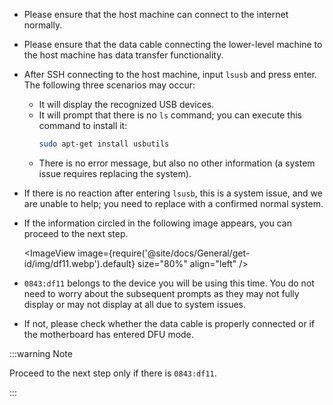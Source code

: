 * Please ensure that the host machine can connect to the internet normally.
* Please ensure that the data cable connecting the lower-level machine to the host machine has data transfer functionality.
* After SSH connecting to the host machine, input `lsusb` and press enter. The following three scenarios may occur:
    * It will display the recognized USB devices.
    * It will prompt that there is no `ls` command; you can execute this command to install it:
        ```bash
        sudo apt-get install usbutils
        ```
    * There is no error message, but also no other information (a system issue requires replacing the system).
* If there is no reaction after entering `lsusb`, this is a system issue, and we are unable to help; you need to replace with a confirmed normal system.
* If the information circled in the following image appears, you can proceed to the next step.

    <ImageView image={require('@site/docs/General/get-id/img/df11.webp').default} size="80%" align="left" /> 

* `0843:df11` belongs to the device you will be using this time. You do not need to worry about the subsequent prompts as they may not fully display or may not display at all due to system issues.
* If not, please check whether the data cable is properly connected or if the motherboard has entered DFU mode.

:::warning Note

Proceed to the next step only if there is `0843:df11`. 

:::